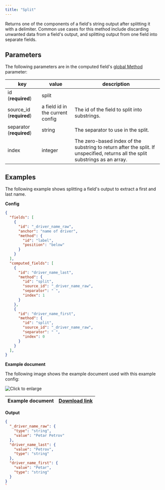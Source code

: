 ```yaml
---
title: "Split"
---
```


Returns one of the components of a field's string output after splitting it with a delimiter. Common use cases for this method include discarding unwanted data from a field's output, and splitting output from one field into separate fields.

## Parameters

The following parameters are in the computed field's [global Method](/senseml-reference/computed-field-methods/index-computed-field-methods#parameters) parameter: 

| key                       | value                            | description                                                                                                                    |
| ------------------------- | -------------------------------- | ------------------------------------------------------------------------------------------------------------------------------ |
| id (**required**)         | split                            |                                                                                                                                |
| source\_id (**required**) | a field id in the current config | The id of the field to split into substrings.                                                                                  |
| separator (**required**)  | string                           | The separator to use in the split.                                                                                             |
| index                     | integer                          | The zero-based index of the substring to return after the split. If unspecified, returns all the split substrings as an array. |

## Examples

The following example shows splitting a field's output to extract a first and last name.

**Config**

```JSON JSON 
{
  "fields": [
    {
      "id": "_driver_name_raw",
      "anchor": "name of driver",
      "method": {
        "id": "label",
        "position": "below"
      }
    }
  ],
  "computed_fields": [
    {
      "id": "driver_name_last",
      "method": {
        "id": "split",
        "source_id": "_driver_name_raw",
        "separator": " ",
        "index": 1
      }
    },
    {
      "id": "driver_name_first",
      "method": {
        "id": "split",
        "source_id": "_driver_name_raw",
        "separator": " ",
        "index": 0
      }
    }
  ],
}
```
**Example document**

The following image shows the example document used with this example config:

![Click to enlarge](/images/split.png)

| Example document | [Download link](https://raw.githubusercontent.com/sensible-hq/sensible-docs/main/readme-sync/assets/v0/pdfs/split.pdf) |
| ---------------- | ---------------------------------------------------------------------------------------------------------------------- |

**Output**

```JSON JSON 
{
  "_driver_name_raw": {
    "type": "string",
    "value": "Petar Petrov"
  },
  "driver_name_last": {
    "value": "Petrov",
    "type": "string"
  },
  "driver_name_first": {
    "value": "Petar",
    "type": "string"
  }
}
`